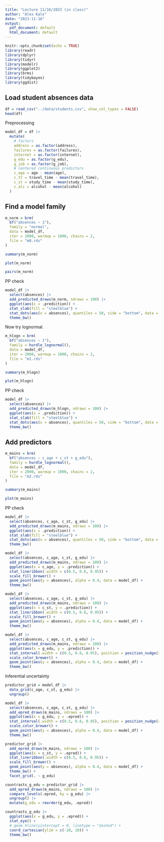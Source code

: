 ```yaml
---
title: "Lecture 11/16/2023 (in class)"
author: "Alex Kale"
date: "2023-11-16"
output:
  pdf_document: default
  html_document: default
---
```


```r
knitr::opts_chunk$set(echo = TRUE)
library(readr)
library(dplyr)
library(tidyr)
library(modelr)
library(ggplot2)
library(brms)
library(tidybayes)
library(ggdist)
```

## Load student absences data

```r
df = read_csv("../data/students.csv", show_col_types = FALSE)
head(df)
```

Preprocessing

```r
model_df = df |>
  mutate(
    # factors
    address = as.factor(address),
    failures = as.factor(failures),
    internet = as.factor(internet),
    g_edu = as.factor(g_edu),
    g_job = as.factor(g_job),
    # centered continuous predictors
    c_age = age - mean(age),
    c_tt = travel_time - mean(travel_time),
    c_st = study_time - mean(study_time),
    c_alc = alcohol - mean(alcohol)
  )
```

## Find a model family

```r
m_norm = brm(
  bf("absences ~ 1"),
  family = "normal",
  data = model_df,
  iter = 2000, warmup = 1000, chains = 2,
  file = "m0.rds"
)
```

```r
summary(m_norm)
```

```r
plot(m_norm)
```

```r
pairs(m_norm)
```

PP check

```r
model_df |>
  select(absences) |>
  add_predicted_draws(m_norm, ndraws = 100) |>
  ggplot(aes(x = .prediction)) +
  stat_slab(fill = "steelblue") +
  stat_dots(aes(x = absences), quantiles = 50, side = "bottom", data = model_df) +
  theme_bw()
```

Now try lognormal.

```r
m_hlogn = brm(
  bf("absences ~ 1"),
  family = hurdle_lognormal(),
  data = model_df,
  iter = 2000, warmup = 1000, chains = 2,
  file = "m1.rds"
)
```

```r
summary(m_hlogn)
```

```r
plot(m_hlogn)
```

PP check

```r
model_df |>
  select(absences) |>
  add_predicted_draws(m_hlogn, ndraws = 100) |>
  ggplot(aes(x = .prediction)) +
  stat_slab(fill = "steelblue") +
  stat_dots(aes(x = absences), quantiles = 50, side = "bottom", data = model_df) +
  theme_bw()
```

## Add predictors

```r
m_mains = brm(
  bf("absences ~ c_age + c_st + g_edu"),
  family = hurdle_lognormal(),
  data = model_df,
  iter = 2000, warmup = 1000, chains = 2,
  file = "m2.rds"
)
```

```r
summary(m_mains)
```

```r
plot(m_mains)
```

PP check

```r
model_df |>
  select(absences, c_age, c_st, g_edu) |>
  add_predicted_draws(m_mains, ndraws = 100) |>
  ggplot(aes(x = .prediction)) +
  stat_slab(fill = "steelblue") +
  stat_dots(aes(x = absences), quantiles = 50, side = "bottom", data = model_df) +
  theme_bw()
```

```r
model_df |>
  select(absences, c_age, c_st, g_edu) |>
  add_predicted_draws(m_mains, ndraws = 100) |>
  ggplot(aes(x = c_age, y = .prediction)) +
  stat_lineribbon(.width = c(0.5, 0.8, 0.95)) +
  scale_fill_brewer() + 
  geom_point(aes(y = absences), alpha = 0.4, data = model_df) +
  theme_bw()
```

```r
model_df |>
  select(absences, c_age, c_st, g_edu) |>
  add_predicted_draws(m_mains, ndraws = 100) |>
  ggplot(aes(x = c_st, y = .prediction)) +
  stat_lineribbon(.width = c(0.5, 0.8, 0.95)) +
  scale_fill_brewer() + 
  geom_point(aes(y = absences), alpha = 0.4, data = model_df) +
  theme_bw()
```

```r
model_df |>
  select(absences, c_age, c_st, g_edu) |>
  add_predicted_draws(m_mains, ndraws = 100) |>
  ggplot(aes(x = g_edu, y = .prediction)) +
  stat_interval(.width = c(0.5, 0.8, 0.95), position = position_nudge(x = -0.1)) +
  scale_color_brewer() + 
  geom_point(aes(y = absences), alpha = 0.4, data = model_df) +
  theme_bw()
```

Inferential uncertainty

```r
predictor_grid = model_df |> 
  data_grid(c_age, c_st, g_edu) |>
  ungroup()
```

```r
model_df |>
  select(absences, c_age, c_st, g_edu) |>
  add_epred_draws(m_mains, ndraws = 100) |>
  ggplot(aes(x = g_edu, y = .epred)) +
  stat_interval(.width = c(0.5, 0.8, 0.95), position = position_nudge(x = -0.1)) +
  scale_color_brewer() + 
  geom_point(aes(y = absences), alpha = 0.4, data = model_df) +
  theme_bw()
```

```r
predictor_grid |>
  add_epred_draws(m_mains, ndraws = 100) |>
  ggplot(aes(x = c_st, y = .epred)) +
  stat_lineribbon(.width = c(0.5, 0.8, 0.95)) +
  scale_fill_brewer() + 
  geom_point(aes(y = absences), alpha = 0.4, data = model_df) +
  theme_bw() + 
  facet_grid(. ~ g_edu)
```

```r
countrasts_g_edu = predictor_grid |> 
  add_epred_draws(m_mains, ndraws = 100) |>
  compare_levels(.epred, by = g_edu) |>
  ungroup() |>
  mutate(g_edu = reorder(g_edu, .epred))
```

```r
countrasts_g_edu |>
  ggplot(aes(x = g_edu, y = .epred)) +  
  stat_eye() +
  # geom_hline(yintercept = 0, linetype = "dashed") +
  coord_cartesian(ylim = c(-10, 10)) +
  theme_bw()
```


